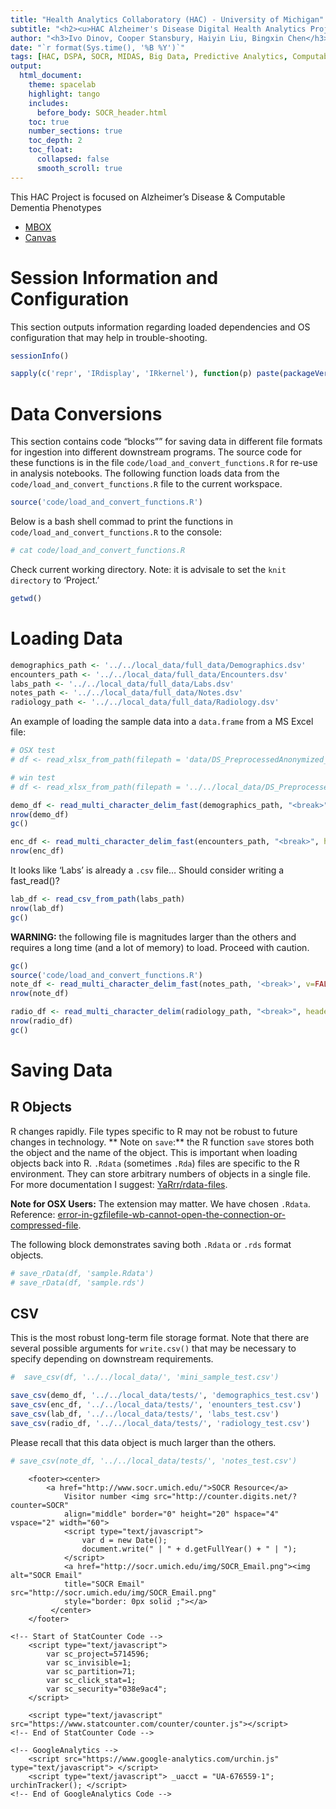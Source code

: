 ```yaml
---
title: "Health Analytics Collaboratory (HAC) - University of Michigan"
subtitle: "<h2><u>HAC Alzheimer's Disease Digital Health Analytics Project: Loading and Converting Data Files </u></h2>"
author: "<h3>Ivo Dinov, Cooper Stansbury, Haiyin Liu, Bingxin Chen</h3>"
date: "`r format(Sys.time(), '%B %Y')`"
tags: [HAC, DSPA, SOCR, MIDAS, Big Data, Predictive Analytics, Computable Phenotypes] 
output:
  html_document:
    theme: spacelab
    highlight: tango
    includes:
      before_body: SOCR_header.html
    toc: true
    number_sections: true
    toc_depth: 2
    toc_float:
      collapsed: false
      smooth_scroll: true
---
```


This HAC Project is focused on Alzheimer's Disease & Computable Dementia Phenotypes 

 - [MBOX](https://umich.app.box.com/folder/74508633481)
 - [Canvas](https://umich.instructure.com/courses/137434)

# Session Information and Configuration
This section outputs information regarding loaded dependencies and OS configuration that may help in trouble-shooting. 

```r
sessionInfo()
```

```r
sapply(c('repr', 'IRdisplay', 'IRkernel'), function(p) paste(packageVersion(p)))
```

# Data Conversions
This section contains code "blocks"" for saving data in different file formats for ingestion into different downstream programs. The source code for these functions is in the file `code/load_and_convert_functions.R` for re-use in analysis notebooks. The following function loads data from the `code/load_and_convert_functions.R` file to the current workspace.

```r
source('code/load_and_convert_functions.R')
```


Below is a bash shell commad to print the functions in `code/load_and_convert_functions.R` to the console:

```bash
# cat code/load_and_convert_functions.R
```

Check current working directory. Note: it is advisale to set the `knit directory` to 'Project.'

```r
getwd()
```
# Loading Data

```r
demographics_path <- '../../local_data/full_data/Demographics.dsv'
encounters_path <- '../../local_data/full_data/Encounters.dsv'
labs_path <- '../../local_data/full_data/Labs.dsv'
notes_path <- '../../local_data/full_data/Notes.dsv'
radiology_path <- '../../local_data/full_data/Radiology.dsv'
```

An example of loading the sample data into a `data.frame` from a MS Excel file:

```r
# OSX test
# df <- read_xlsx_from_path(filepath = 'data/DS_PreprocessedAnonymized_Text.xlsx')

# win test
# df <- read_xlsx_from_path(filepath = '../../local_data/DS_PreprocessedAnonymized_Text.xlsx')
```



```r
demo_df <- read_multi_character_delim_fast(demographics_path, "<break>", header = TRUE)
nrow(demo_df)
gc()
```


```r
enc_df <- read_multi_character_delim_fast(encounters_path, "<break>", header = TRUE)
nrow(enc_df)
```

It looks like 'Labs' is already a `.csv` file... Should consider writing a fast_read()?

```r
lab_df <- read_csv_from_path(labs_path)
nrow(lab_df)
gc()
```

**WARNING:** the following file is magnitudes larger than the others and requires a long time (and a lot of memory) to load. Proceed with caution.


```r
gc()
source('code/load_and_convert_functions.R')
note_df <- read_multi_character_delim_fast(notes_path, '<break>', v=FALSE, header = TRUE)
nrow(note_df)
```


```r
radio_df <- read_multi_character_delim(radiology_path, "<break>", header = TRUE)
nrow(radio_df)
gc()
```

# Saving Data

## R Objects
R changes rapidly. File types specific to R may not be robust to future changes in technology. ** Note on `save`:** the R function `save` stores both the object and the name of the object. This is important when loading objects back into R. `.Rdata` (sometimes `.Rda`) files are specific to the R environment. They can store arbitrary numbers of objects in a single file. For more documentation I suggest: 
[YaRrr/rdata-files](https://bookdown.org/ndphillips/YaRrr/rdata-files.html).

**Note for OSX Users:** The extension may matter. We have chosen `.Rdata`. Reference: [error-in-gzfilefile-wb-cannot-open-the-connection-or-compressed-file](https://stackoverflow.com/questions/15363076/error-in-gzfilefile-wb-cannot-open-the-connection-or-compressed-file).

The following block demonstrates saving both `.Rdata` or `.rds` format objects.

```r
# save_rData(df, 'sample.Rdata')
# save_rData(df, 'sample.rds')
```


## CSV
This is the most robust long-term file storage format. Note that there are several possible arguments for `write.csv()` that may be necessary to specify depending on downstream requirements.

```r
#  save_csv(df, '../../local_data/', 'mini_sample_test.csv')
```

```r
save_csv(demo_df, '../../local_data/tests/', 'demographics_test.csv')
save_csv(enc_df, '../../local_data/tests/', 'enounters_test.csv')
save_csv(lab_df, '../../local_data/tests/', 'labs_test.csv')
save_csv(radio_df, '../../local_data/tests/', 'radiology_test.csv')
```


Please recall that this data object is much larger than the others. 

```r
# save_csv(note_df, '../../local_data/tests/', 'notes_test.csv')
```


<!--html_preserve DO NOT CHANGE THIS FOOTER -->
<div>
    	<footer><center>
			<a href="http://www.socr.umich.edu/">SOCR Resource</a>
				Visitor number <img src="http://counter.digits.net/?counter=SOCR"
	 			align="middle" border="0" height="20" hspace="4" vspace="2" width="60">
				<script type="text/javascript">
					var d = new Date();
					document.write(" | " + d.getFullYear() + " | ");
				</script> 
				<a href="http://socr.umich.edu/img/SOCR_Email.png"><img alt="SOCR Email"
	 			title="SOCR Email" src="http://socr.umich.edu/img/SOCR_Email.png"
	 			style="border: 0px solid ;"></a>
	 		 </center>
	 	</footer>

	<!-- Start of StatCounter Code -->
		<script type="text/javascript">
			var sc_project=5714596; 
			var sc_invisible=1; 
			var sc_partition=71; 
			var sc_click_stat=1; 
			var sc_security="038e9ac4"; 
		</script>
		
		<script type="text/javascript" src="https://www.statcounter.com/counter/counter.js"></script>
	<!-- End of StatCounter Code -->
	
	<!-- GoogleAnalytics -->
		<script src="https://www.google-analytics.com/urchin.js" type="text/javascript"> </script>
		<script type="text/javascript"> _uacct = "UA-676559-1"; urchinTracker(); </script>
	<!-- End of GoogleAnalytics Code -->
</div>
<!--/html_preserve-->



